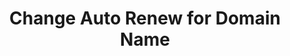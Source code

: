 ---
title: "Change Auto Renew for Domain Name"
openapi: "PATCH /api/v2/domains/{domain}/auto_renewal"
sidebarTitle: "Change Auto Renew for Domain Name"
description: "This endpoint provides a command to change the Auto Renew setting for a domain name. By calling this endpoint, users can change the setting that determines whether their domain name is automatically renewed before its expiration date."
---